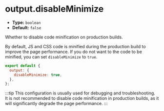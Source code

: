 # output.disableMinimize

- **Type:** `boolean`
- **Default:** `false`

Whether to disable code minification on production builds.

By default, JS and CSS code is minified during the production build to improve the page performance. If you do not want to the code to be minified, you can set `disableMinimize` to `true`.

```js
export default {
  output: {
    disableMinimize: true,
  },
};
```

:::tip
This configuration is usually used for debugging and troubleshooting. It is not recommended to disable code minification in production builds, as it will significantly degrade the page performance.
:::
